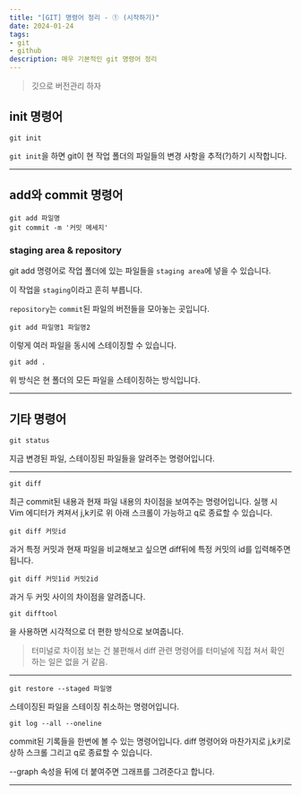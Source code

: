 ```yaml
---
title: "[GIT] 명령어 정리 - ① (시작하기)"
date: 2024-01-24
tags: 
- git
- github
description: 매우 기본적인 git 명령어 정리
---
```

> 깃으로 버전관리 하자
## init 명령어
```
git init
```
`git init`을 하면 git이 현 작업 폴더의 파일들의 변경 사항을 추적(?)하기 시작합니다. 
***
## add와 commit 명령어
```
git add 파일명
git commit -m '커밋 메세지'
```
### staging area & repository
git add 명령어로 작업 폴더에 있는 파일들을 `staging area`에 넣을 수 있습니다.

이 작업을 `staging`이라고 흔히 부릅니다.

`repository`는 `commit`된 파일의 버전들을 모아놓는 곳입니다.
```
git add 파일명1 파일명2
```
이렇게 여러 파일을 동시에 스테이징할 수 있습니다.
```
git add .
```
위 방식은 현 폴더의 모든 파일을 스테이징하는 방식입니다.
***

## 기타 명령어

```
git status
```
지금 변경된 파일, 스테이징된 파일들을 알려주는 명령어입니다.
***
```
git diff
```
최근 commit된 내용과 현재 파일 내용의 차이점을 보여주는 명령어입니다. 실행 시 
Vim 에디터가 켜져서 j,k키로 위 아래 스크롤이 가능하고 q로 종료할 수 있습니다.
```
git diff 커밋id
```
과거 특정 커밋과 현재 파일을 비교해보고 싶으면 diff뒤에 특정 커밋의 id를 입력해주면 됩니다.

```
git diff 커밋1id 커밋2id
```
과거 두 커밋 사이의 차이점을 알려줍니다.

```
git difftool
```
을 사용하면 시각적으로 더 편한 방식으로 보여줍니다.
> 터미널로 차이점 보는 건 불편해서 diff 관련 명령어를 터미널에 직접 쳐서 확인하는 일은 없을 거 같음.
***

```
git restore --staged 파일명
```
스테이징된 파일을 스테이징 취소하는 명령어입니다.

```
git log --all --oneline
```
commit된 기록들을 한번에 볼 수 있는 명령어입니다.
diff 명령어와 마찬가지로 j,k키로 상하 스크롤 그리고 q로 종료할 수 있습니다.

--graph 속성을 뒤에 더 붙여주면 그래프를 그려준다고 합니다.

***